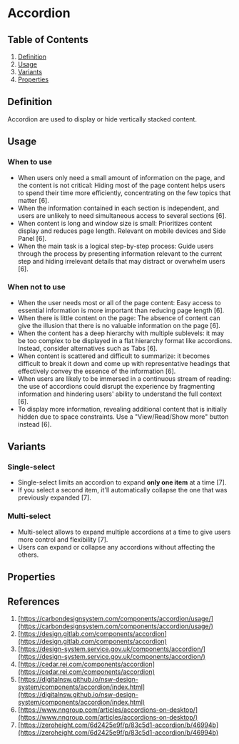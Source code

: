 
# Accordion

## Table of Contents
1. [Definition](#definition)
2. [Usage](#usage)
3. [Variants](#variants)
4. [Properties](#properties)

<Meta of={AccordionStories} />

## Definition
Accordion are used to display or hide vertically stacked content.
<Canvas of={AccordionStories.SingleSelect} />

## Usage
### When to use
- When users only need a small amount of information on the page, and the content is not critical: Hiding most of the page content helps users to spend their time more efficiently, concentrating on the few topics that matter [6].
- When the information contained in each section is independent, and users are unlikely to need simultaneous access to several sections [6].
- When content is long and window size is small: Prioritizes content display and reduces page length. Relevant on mobile devices and Side Panel [6].
- When the main task is a logical step-by-step process: Guide users through the process by presenting information relevant to the current step and hiding irrelevant details that may distract or overwhelm users [6].

### When not to use
- When the user needs most or all of the page content: Easy access to essential information is more important than reducing page length [6].
- When there is little content on the page: The absence of content can give the illusion that there is no valuable information on the page [6].
- When the content has a deep hierarchy with multiple sublevels: it may be too complex to be displayed in a flat hierarchy format like accordions. Instead, consider alternatives such as Tabs [6].
- When content is scattered and difficult to summarize: it becomes difficult to break it down and come up with representative headings that effectively convey the essence of the information [6].
- When users are likely to be immersed in a continuous stream of reading: the use of accordions could disrupt the experience by fragmenting information and hindering users' ability to understand the full context [6].
- To display more information, revealing additional content that is initially hidden due to space constraints. Use a "View/Read/Show more" button instead [6].

## Variants
### Single-select
- Single-select limits an accordion to expand **only one item** at a time [7].
- If you select a second item, it'll automatically collapse the one that was previously expanded [7].
<Canvas of={AccordionStories.SingleSelect} />

### Multi-select
- Multi-select allows to expand multiple accordions at a time to give users more control and flexibility [7].
- Users can expand or collapse any accordions without affecting the others.
<Canvas of={AccordionStories.MultiSelect} />

## Properties
<ArgTypes of={Accordion} />

## References
1. [https://carbondesignsystem.com/components/accordion/usage/](https://carbondesignsystem.com/components/accordion/usage/)
2. [https://design.gitlab.com/components/accordion](https://design.gitlab.com/components/accordion)
3. [https://design-system.service.gov.uk/components/accordion/](https://design-system.service.gov.uk/components/accordion/)
4. [https://cedar.rei.com/components/accordion](https://cedar.rei.com/components/accordion)
5. [https://digitalnsw.github.io/nsw-design-system/components/accordion/index.html](https://digitalnsw.github.io/nsw-design-system/components/accordion/index.html)
6. [https://www.nngroup.com/articles/accordions-on-desktop/](https://www.nngroup.com/articles/accordions-on-desktop/)
7. [https://zeroheight.com/6d2425e9f/p/83c5d1-accordion/b/46994b](https://zeroheight.com/6d2425e9f/p/83c5d1-accordion/b/46994b)
